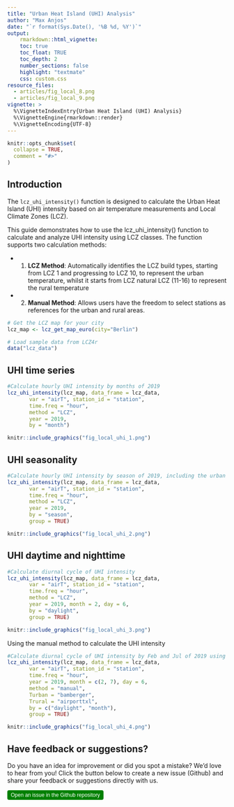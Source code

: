 ```yaml
---
title: "Urban Heat Island (UHI) Analysis"
author: "Max Anjos"
date: "`r format(Sys.Date(), '%B %d, %Y')`"
output:
    rmarkdown::html_vignette:
    toc: true
    toc_float: TRUE
    toc_depth: 2
    number_sections: false
    highlight: "textmate"
    css: custom.css
resource_files:
  - articles/fig_local_8.png
  - articles/fig_local_9.png
vignette: >
  %\VignetteIndexEntry{Urban Heat Island (UHI) Analysis}
  %\VignetteEngine{rmarkdown::render}
  %\VignetteEncoding{UTF-8}
---
```


```r
knitr::opts_chunk$set(
  collapse = TRUE,
  comment = "#>"
)
```

## Introduction

The `lcz_uhi_intensity()` function is designed to calculate the Urban Heat Island (UHI) intensity based on air temperature measurements and Local Climate Zones (LCZ).

This guide demonstrates how to use the lcz_uhi_intensity() function to calculate and analyze UHI intensity using LCZ classes. The function supports two calculation methods:

* 1. **LCZ Method**: Automatically identifies the LCZ build types, starting from LCZ 1 and progressing to LCZ 10, to represent the urban temperature, whilst it starts from LCZ natural LCZ (11-16) to represent the rural temperature
* 2. **Manual Method**: Allows users have the freedom to select stations as references for the urban and rural areas.

```r
# Get the LCZ map for your city
lcz_map <- lcz_get_map_euro(city="Berlin")

# Load sample data from LCZ4r
data("lcz_data")
```

## UHI time series

```r

#Calculate hourly UHI intensity by months of 2019
lcz_uhi_intensity(lcz_map, data_frame = lcz_data, 
       var = "airT", station_id = "station",
       time.freq = "hour", 
       method = "LCZ",
       year = 2019,
       by = "month")
```

```r
knitr::include_graphics("fig_local_uhi_1.png")
```

## UHI seasonality

```r

#Calculate hourly UHI intensity by season of 2019, including the urban and rural temperatures
lcz_uhi_intensity(lcz_map, data_frame = lcz_data, 
       var = "airT", station_id = "station",
       time.freq = "hour", 
       method = "LCZ",
       year = 2019,
       by = "season",
       group = TRUE)
```

```r
knitr::include_graphics("fig_local_uhi_2.png")
```

## UHI daytime and nighttime

```r

#Calculate diurnal cycle of UHI intensity
lcz_uhi_intensity(lcz_map, data_frame = lcz_data, 
       var = "airT", station_id = "station",
       time.freq = "hour", 
       method = "LCZ",
       year = 2019, month = 2, day = 6,
       by = "daylight",
       group = TRUE)
```

```r
knitr::include_graphics("fig_local_uhi_3.png")
```

Using the manual method to calculate the UHI intensity

```r

#Calculate diurnal cycle of UHI intensity by Feb and Jul of 2019 using the manual method
lcz_uhi_intensity(lcz_map, data_frame = lcz_data, 
       var = "airT", station_id = "station",
       time.freq = "hour", 
       year = 2019, month = c(2, 7), day = 6,
       method = "manual",
       Turban = "bamberger",
       Trural = "airporttxl",
       by = c("daylight", "month"),
       group = TRUE)
```

```r
knitr::include_graphics("fig_local_uhi_4.png")
```



## Have feedback or suggestions?
Do you have an idea for improvement or did you spot a mistake? We'd love to hear from you! Click the button below to create a new issue (Github) and share your feedback or suggestions directly with us.

<button type="button" class="btn" style="background-color: #008000; color: white; padding: .25rem .5rem; font-size: .75rem; border: none; border-radius: .25rem;">
  <a href='https://github.com/ByMaxAnjos/LCZ4r/issues/new' style="text-decoration: none; color: white;">
    Open an issue in the Github repository
  </a>
</button>
